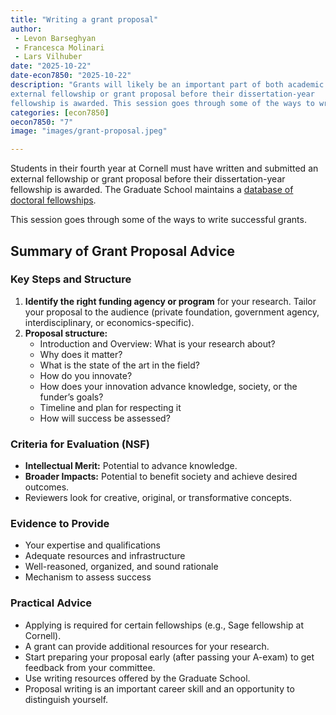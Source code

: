 ```yaml
---
title: "Writing a grant proposal"
author: 
 - Levon Barseghyan
 - Francesca Molinari
 - Lars Vilhuber
date: "2025-10-22"
date-econ7850: "2025-10-22"
description: "Grants will likely be an important part of both academic and some non-academic careers. Students in their fourth year at Cornell must have written and submitted an
external fellowship or grant proposal before their dissertation-year
fellowship is awarded. This session goes through some of the ways to write successful grants."
categories: [econ7850]
oecon7850: "7"
image: "images/grant-proposal.jpeg"

---
```


Students in their fourth year at Cornell must have written and submitted an
external fellowship or grant proposal before their dissertation-year
fellowship is awarded.  The Graduate School maintains a [database of
doctoral fellowships](https://gradschool.cornell.edu/financial-support/fellowships/
external-fellowships/fellowship-resources-and-workshops/).


This session goes through some of the ways to write successful grants.

## Summary of Grant Proposal Advice

### Key Steps and Structure

1. **Identify the right funding agency or program** for your research. Tailor your proposal to the audience (private foundation, government agency, interdisciplinary, or economics-specific).
2. **Proposal structure:**
   - Introduction and Overview: What is your research about?
   - Why does it matter?
   - What is the state of the art in the field?
   - How do you innovate?
   - How does your innovation advance knowledge, society, or the funder's goals?
   - Timeline and plan for respecting it
   - How will success be assessed?

### Criteria for Evaluation (NSF)

- **Intellectual Merit:** Potential to advance knowledge.
- **Broader Impacts:** Potential to benefit society and achieve desired outcomes.
- Reviewers look for creative, original, or transformative concepts.

### Evidence to Provide

- Your expertise and qualifications
- Adequate resources and infrastructure
- Well-reasoned, organized, and sound rationale
- Mechanism to assess success

### Practical Advice

- Applying is required for certain fellowships (e.g., Sage fellowship at Cornell).
- A grant can provide additional resources for your research.
- Start preparing your proposal early (after passing your A-exam) to get feedback from your committee.
- Use writing resources offered by the Graduate School.
- Proposal writing is an important career skill and an opportunity to distinguish yourself.